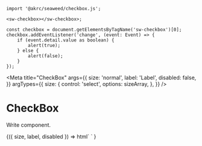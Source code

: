 
```tsx
import '@akrc/seaweed/checkbox.js';

<sw-checkbox></sw-checkbox>;

const checkbox = document.getElementsByTagName('sw-checkbox')[0];
checkbox.addEventListener('change', (event: Event) => {
    if (event.detail.value as boolean) {
        alert(true);
    } else {
        alert(false);
    }
});
```

<Meta
    title="CheckBox"
    args={{
        size: 'normal',
        label: 'Label',
        disabled: false,
    }}
    argTypes={{
        size: {
            control: 'select',
            options: sizeArray,
        },
    }}
/>

# CheckBox

Write component.

<Canvas>
    <Story name="Page">
        {({ size, label, disabled }) =>
            html`
                <sw-checkbox
                    size=${size}
                    label=${label}
                    checked
                    ?disabled=${disabled}
                ></sw-checkbox>
            `
        }
    </Story>
</Canvas>
